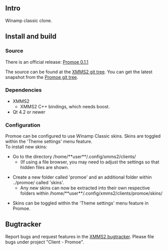 {{Client
|name=Promoe
|image=Client-Promoe.png
|author=Thomas Frauendorfer
|author2=Tobias RundstrÃ¶m
|author3=Daniel Svensson
|website=[http://git.xmms.se git.xmms.se]
|version=0.1.1
|devlanguage=C++
|ui=Qt4
}}
== Intro ==
Winamp classic clone.

== Install and build ==

=== Source ===

There is an official release: [http://home.in.tum.de/~frauendo/promoe-0.1.1.tar.gz Promoe 0.1.1]

The source can be found at the [http://git.xmms.se/ XMMS2 git tree]. You can get the latest snapshot from the [http://git.xmms.se/?p=promoe.git;a=summary Promoe git tree].

=== Dependencies ===

* XMMS2
** XMMS2 C++ bindings, which needs boost.
* Qt 4.2 or newer

=== Configuration ===

Promoe can be configured to use Winamp Classic skins.  Skins are toggled within the 'Theme settings' menu feature.<br />
To install new skins:

* Go to the directory /home/**user**/.config/xmms2/clients/  
** (If using a file browser, you may need to adjust the settings so that hidden files are shown.

* Create a new folder called 'promoe' and an additional folder within ../promoe/ called 'skins'. 
** Any new skins can now be extracted into their own respective folders within /home/**user**/.config/xmms2/clients/promoe/skins/

* Skins can be toggled within the 'Theme settings' menu feature in Promoe.

== Bugtracker ==

Report bugs and request features in the [http://bugs.xmms2.xmms.se/ XMMS2 bugtracker]. Please file bugs under project "Client - Promoe".